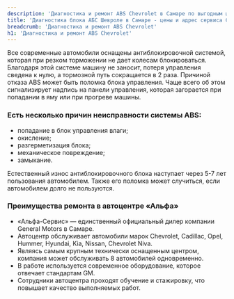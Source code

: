```yaml
---
description: 'Диагностика и ремонт ABS Chevrolet в Самаре по выгодным ценам в сертифицированном сервисе Шевроле.'
title: 'Диагностика блока АБС Шевроле в Самаре - цены и адрес сервиса Chevrolet'
breadcrumb: 'Диагностика и ремонт ABS Chevrolet'
h1: 'Диагностика и ремонт ABS Chevrolet'
---
```

<p>
	 Все современные автомобили оснащены антиблокировочной системой, которая при резком торможении не дает колесам блокироваться. Благодаря этой системе машину не заносит, потеря управления сведена к нулю, а тормозной путь сокращается в 2 раза. Причиной отказа ABS может быть поломка блока управления. Чаще всего об этом сигнализирует надпись на панели управления, которая загорается при попадании в яму или при прогреве машины.&nbsp;
</p>
<h3>Есть несколько причин неисправности системы ABS:</h3>
<ul>
	<li>попадание в блок управления влаги;</li>
	<li>окисление;</li>
	<li>разгерметизация блока;</li>
	<li>механическое повреждение;</li>
	<li>замыкание.</li>
</ul>
<p>
	 Естественный износ антиблокировочного блока наступает через 5-7 лет пользования автомобилем. Также его поломка может случиться, если автомобилем долго не пользуются.&nbsp;
</p>
<h3>Преимущества ремонта в автоцентре «Альфа»</h3>
<ul>
	<li>«Альфа-Сервис» — единственный официальный дилер компании General Motors в Самаре.&nbsp;</li>
	<li>Автоцентр обслуживает автомобили марок Chevrolet, Cadillac, Opel, Hummer, Hyundai, Kia, Nissan, Chevrolet Niva.&nbsp;</li>
	<li>Являясь самым крупным технически оснащенным центром, компания может обслуживать 8 автомобилей одновременно.&nbsp;</li>
	<li>В работе используется современное оборудование, которое отвечает стандартам GM.&nbsp;</li>
	<li>Сотрудники автоцентра проходят обучение и стажировку, что повышает качество выполняемых работ.</li>
</ul>